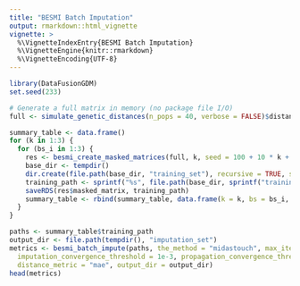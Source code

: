 ```yaml
---
title: "BESMI Batch Imputation"
output: rmarkdown::html_vignette
vignette: >
  %\VignetteIndexEntry{BESMI Batch Imputation}
  %\VignetteEngine{knitr::rmarkdown}
  %\VignetteEncoding{UTF-8}
---
```


```r
library(DataFusionGDM)
set.seed(233)

# Generate a full matrix in memory (no package file I/O)
full <- simulate_genetic_distances(n_pops = 40, verbose = FALSE)$distance_matrix

summary_table <- data.frame()
for (k in 1:3) {
  for (bs_i in 1:3) {
    res <- besmi_create_masked_matrices(full, k, seed = 100 + 10 * k + bs_i)
    base_dir <- tempdir()
    dir.create(file.path(base_dir, "training_set"), recursive = TRUE, showWarnings = FALSE)
    training_path <- sprintf("%s", file.path(base_dir, sprintf("training_set/masked_k%d_bs%d.rds", k, bs_i)))
    saveRDS(res$masked_matrix, training_path)
    summary_table <- rbind(summary_table, data.frame(k = k, bs = bs_i, training_path = training_path))
  }
}

paths <- summary_table$training_path
output_dir <- file.path(tempdir(), "imputation_set")
metrics <- besmi_batch_impute(paths, the_method = "midastouch", max_iter = 3,
  imputation_convergence_threshold = 1e-3, propagation_convergence_threshold = 1e-3,
  distance_metric = "mae", output_dir = output_dir)
head(metrics)
```
